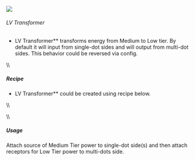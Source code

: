  ![](/mods/techreborn/lv_transformer.png)

###### LV Transformer


- LV Transformer** transforms energy from Medium to Low tier. By
        default it will input from single-dot sides and will output from
        multi-dot sides. This behavior could be reversed via config.

\\\\

##### Recipe

- LV Transformer** could be created using recipe below.

\\\\ <Recipe recipe=" input minecraft:wood_planks
techreborn:insulated_copper_cable minecraft:wood_planks input
techreborn:copper_ingot techreborn:copper_ingot techreborn:copper_ingot
input minecraft:wood_planks minecraft:wood_planks minecraft:wood_planks
output techreborn:lv_transformer "/>

\\\\

##### Usage

Attach source of Medium Tier power to single-dot side(s) and then attach
receptors for Low Tier power to multi-dots side.
